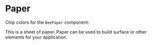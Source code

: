 
<Meta title="Paper" component={BeePaper} />

# Paper

Chip colors for the `BeePaper` component:

<Preview>
  <Story name="BeePaper">
<React.Fragment>
  <BeePaper>
      <Typography variant="h5" component="h3">
        This is a sheet of paper.
      </Typography>
      <Typography component="p">
        Paper can be used to build surface or other elements for your application.
      </Typography>
    </BeePaper>
</React.Fragment>
  </Story>
</Preview>